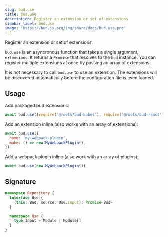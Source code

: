 ```yaml
---
slug: bud.use
title: bud.use
description: Register an extension or set of extensions
sidebar_label: bud.use
image: 'https://bud.js.org/img/share/docs/bud.use.png'
---
```


Register an extension or set of extensions.

`bud.use` is an asyncronous function that takes a single argument, `extensions`. It returns a `Promise` that resolves to the `bud` instance.
You can register multiple extensions at once by passing an array of extensions.

It is not necessary to call `bud.use` to use an extension. The extensions will be discovered automatically before the configuration file is even loaded.

## Usage

Add packaged bud extensions:

```js
await bud.use([require('@roots/bud-babel'), require('@roots/bud-react')])
```

Add an extension inline (also works with an array of extensions):

```js
await bud.use({
  name: 'my-webpack-plugin',
  make: () => new MyWebpackPlugin(),
})
```

Add a webpack plugin inline (also work with an array of plugins):

```js
await bud.use(new MyWebpackPlugin())
```

## Signature

```ts title='@roots/bud-api/types/repository/index.d.ts'
namespace Repository {
  interface Use {
    (this: Bud, source: Use.Input): Promise<Bud>
  }

  namespace Use {
    type Input = Module | Module[]
  }
}
```
